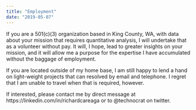 ```yaml
---
title: "Employment"
date: "2019-05-07"
---
```


If you are a 501(c)(3) organization based in King County, WA, with data about your mission that requires quantitative analysis, I will undertake that as a volunteer without pay. It will, I hope, lead to greater insights on your mission, and it will allow me a purpose for the expertise I have accumulated without the baggage of employment.

If you are located outside of my home base, I am still happy to lend a hand on light-weight projects that can resolved by email and telephone. I regret that I am unable to travel when that is required, however.

If interested, please contact me by direct message at https://linkedin.com/in/richardcareaga or to @technocrat on twitter.
